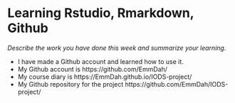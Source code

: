 # Learning Rstudio, Rmarkdown, Github

*Describe the work you have done this week and summarize your learning.*

- I have made a Github account and learned how to use it. 
- My Github account is https://github.com/EmmDah/ 
- My course diary is https://EmmDah.github.io/IODS-project/
- My Github repository for the project https://github.com/EmmDah/IODS-project/

